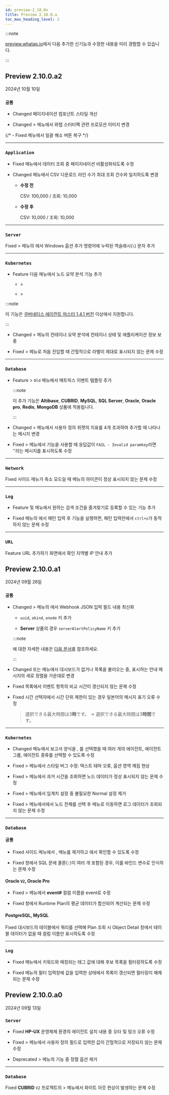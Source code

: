 ```yaml
---
id: preview-2_10_0x
title: Preview 2.10.0.a
toc_max_heading_level: 2
---
```


<head>
<meta name="robots" content="noindex, nofollow"/>
</head>

:::note

[preview.whatap.io](https://preview.whatap.io)에서 다음 추가한 신기능과 수정한 내용을 미리 경험할 수 있습니다. 

:::

## Preview 2.10.0.a2

2024년 10월 10일

<div class='indentTab'>


### `공통`

- <Status priority='0'>Changed</Status> 페이지네이션 컴포넌트 스타일 개선

- <Status priority='1'>Changed</Status> <Cmdname sid="side_myUsage" className="uitext" /> &gt; <Cmdname sid="side_paymentInformation" className="uitext" /> 메뉴에서 와탭 스터터팩 관련 프로모션 이미지 변경

{/* - <Status priority='0'>Fixed</Status> <Cmdname sid="TTL08411" className="uitext" /> 메뉴에서 <UI>일괄 해소</UI> 버튼 복구 */}

---

### `Application`

- <Status priority='0'>Fixed</Status> <Cmdname sid="side_statistics" className="uitext" /> 메뉴에서 데이터 조회 중 페이지네이션 비활성화되도록 수정

- <Status priority='1'>Changed</Status> <Cmdname sid="side_statistics" className="uitext" /> 메뉴에서 CSV 다운로드 라인 수가 최대 조회 건수와 일치하도록 변경
    
  - **수정 전**

    CSV: 100,000 / 조회: 10,000
  
  - **수정 후**

    CSV: 10,000 / 조회: 10,000

---

### `Server`

<Status priority='0'>Fixed</Status> <Cmdname sid="side_serverList" className="uitext" /> &gt; <Cmdname sid="side_serverInventory" className="uitext" /> 메뉴의 <Cmdname sid="side_serverInventoryGuide" className="uitext" />에서 Windows 옵션 추가 명령어에 누락된 역슬래시(`\`) 문자 추가

---

### `Kubernetes`

- <Status priority='1'>Feature</Status> 다음 메뉴에서 노드 요약 분석 기능 추가

  - <Cmdname sid="side_dashboard" className="uitext" /> &gt; <Cmdname sid="side_containerMap" className="uitext" />

  - <Cmdname sid="side_dashboard" className="uitext" /> &gt; <Cmdname sid="side_nodeMap" className="uitext" />

:::note

이 기능은 [쿠버네티스 에이전트 마스터 1.4.1 버전](../k8s/k8s-1_4_1) 이상에서 지원합니다.

:::

- <Status priority='1'>Changed</Status> <Cmdname sid="side_dashboard" className="uitext" /> &gt; <Cmdname sid="side_containerMap" className="uitext" /> 메뉴의 컨테이너 요약 분석에 컨테이너 상태 및 애플리케이션 정보 보충

- <Status priority='0'>Fixed</Status> <Cmdname sid="side_dashboard" className="uitext" /> &gt; <Cmdname sid="side_containerMap" className="uitext" /> 메뉴로 처음 진입할 때 간헐적으로 라벨이 제대로 표시되지 않는 문제 수정

---

### `Database`

- <Status priority='1'>Feature</Status> <Cmdname sid="side_event" className="uitext" /> &gt; <Cmdname sid="side_eventSetting" className="uitext" /> <code className="oldfunc">Old</code> 메뉴에서 메트릭스 이벤트 템플릿 추가

  :::note

  이 추가 기능은 **Altibase**, **CUBRID**, **MySQL**, **SQL Server**, **Oracle**, **Oracle pro**, **Redis**, **MongoDB** 상품에 적용됩니다.

  :::

- <Status priority='1'>Changed</Status> <Cmdname sid="side_dashboard" className="uitext" /> &gt; <Cmdname sid="side_multiInstance" className="uitext" /> 메뉴에서 사용자 정의 위젯의 지표를 4개 초과하여 추가할 때 나타나는 메시지 변경

- <Status priority='0'>Fixed</Status> <Cmdname sid="side_dashboard" className="uitext" /> &gt; <Cmdname sid="side_dbMonitoring" className="uitext" /> 메뉴에서 <Cmdname sid="session_kill" className="uitext" /> 기능을 사용할 때 응답값이 `FAIL - Invalid paramkey`라면 '<Cmdname sid="NTC06152" className="uitext" />'라는 메시지를 표시하도록 수정

---

### `Network`

<Status priority='0'>Fixed</Status> 사이드 메뉴가 축소 모드일 때 <Cmdname sid="side_lab" className="uitext" /> 메뉴의 아이콘이 정상 표시되지 않는 문제 수정


---

### `Log`

- <Status priority='1'>Feature</Status> <Cmdname sid="side_logSearch" className="uitext" /> 및 <Cmdname sid="side_logTail" className="uitext" /> 메뉴에서 원하는 검색 조건을 즐겨찾기로 등록할 수 있는 기능 추가

- <Status priority='0'>Fixed</Status> <Cmdname sid="side_logSetting" className="uitext" /> 메뉴의 <Cmdname sid="log_parser_setting_primary" className="uitext" />에서 패턴 입력 후 <Cmdname sid="simulation" className="uitext" /> 기능을 실행하면, 패턴 입력란에서 `ctrl+z`가 동작하지 않는 문제 수정

---

### `URL`

<Status priority='1'>Feature</Status> <UI>URL 추가하기</UI> 화면에서 <UI>확인 지역</UI>별 IP 안내 추가


</div>

## Preview 2.10.0.a1

2024년 09월 26일

<div class='indentTab'>

### `공통`

- <Status priority='1'>Changed</Status> <Cmdname sid="side_event" className="uitext" /> &gt; <Cmdname sid="side_eventNoti" className="uitext" /> 메뉴의 <Cmdname sid="TTL06656" className="uitext" />에서 <UI>Webhook JSON</UI> 입력 필드 내용 최신화

  - `uuid`, `okind`, `onode` 키 추가

  - **Server** 상품의 경우 `serverAlertPolicyName` 키 추가

  :::note

  <Cmdname sid="TTL06656" className="uitext" />에 대한 자세한 내용은 [다음 문서](../../java/set-receive-event#add3rdparty)를 참조하세요.

  :::

- <Status priority='1'>Changed</Status> <Cmdname sid="side_integratedFlexboard" className="uitext" /> 또는 <Cmdname sid="side_flexboard" className="uitext" /> 메뉴에서 대시보드가 없거나 목록을 불러오는 중, 표시하는 안내 메시지의 세로 정렬을 가운데로 변경

- <Status priority='0'>Fixed</Status> <Cmdname sid="sms_alert_status" className="uitext" /> 목록에서 이벤트 항목의 비교 시간이 갱신되지 않는 문제 수정

- <Status priority='0'>Fixed</Status> 시간 선택자에서 시간 단위 제한이 있는 경우 일본어의 메시지 표기 오류 수정

  > 選択できる最大時間は3<b>時</b>です。 → 選択できる最大時間は3<b>時間</b>です。

---

### `Kubernetes`

- <Status priority='1'>Changed</Status> <Cmdname sid="side_report" className="uitext" /> 메뉴에서 보고서 양식을 <Cmdname sid="A200_AppMonthlyReport" className="uitext" report/>, <Cmdname sid="A155_AppMonthPerformance" className="uitext" report />를 선택했을 때 여러 개의 에이전트, 에이전트 그룹, 에이전트 종류를 선택할 수 있도록 수정

- <Status priority='0'>Fixed</Status> <Cmdname sid="side_dashboard" className="uitext" /> &gt; <Cmdname sid="side_nodeMap" className="uitext" /> 메뉴에서 스타일 버그 수정: 텍스트 테마 오류, 옵션 영역 깨짐 현상

- <Status priority='0'>Fixed</Status> <Cmdname sid="side_dashboard" className="uitext" /> &gt; <Cmdname sid="side_nodeMap" className="uitext" /> 메뉴에서 과거 시간을 조회하면 노드 데이터가 정상 표시되지 않는 문제 수정

- <Status priority='0'>Fixed</Status> <Cmdname sid="side_dashboard" className="uitext" /> &gt; <Cmdname sid="side_nodeMap" className="uitext" /> 메뉴에서 임계치 설정 중 불필요한 Normal 설정 제거

- <Status priority='0'>Fixed</Status> <Cmdname sid="side_dashboard" className="uitext" /> &gt; <Cmdname sid="side_nodeMap" className="uitext" /> 메뉴에서에서 노드 전체를 선택 후 <Cmdname sid="side_log" className="uitext" /> 메뉴로 이동하면 로그 데이터가 조회되지 않는 문제 수정

---

### `Database`

#### 공통

- <Status priority='0'>Fixed</Status> 사이드 메뉴에서 <Cmdname sid="side_logViewer" className="uitext" />, <Cmdname sid="side_fileLogAlert" className="uitext" /> 메뉴를 제거하고 <Cmdname sid="sitemap" className="uitext" />에서 확인할 수 있도록 수정

- <Status priority='0'>Fixed</Status> <Cmdname sid="TTL06224" className="uitext" /> 창에서 SQL 문에 콜론(`:`)이 여러 개 포함된 경우, 이를 바인드 변수로 인식하는 문제 수정

#### Oracle <code className="my">V2</code>, Oracle Pro

- <Status priority='0'>Fixed</Status> <Cmdname sid="side_analysis" className="uitext" /> &gt; <Cmdname sid="side_dbLockTree" className="uitext" /> 메뉴에서 <b>event#</b> 컬럼 이름을 <UI>event</UI>로 수정

- <Status priority='0'>Fixed</Status> <Cmdname sid="TTL06224" className="uitext" /> 창에서 <UI>Runtime Plan</UI>의 평균 데이터가 합산되어 계산되는 문제 수정

#### PostgreSQL, MySQL

<Status priority='0'>Fixed</Status> 대시보드의 <Cmdname sid="active_sessions" className="uitext" /> 테이블에서 쿼리를 선택해 Plan 조회 시 Object Detail 창에서 테이블 데이터가 없을 때 컬럼 이름만 표시하도록 수정

---

### `Log`

- <Status priority='0'>Fixed</Status> <Cmdname sid="side_logExplorer" className="uitext" /> 메뉴에서 키워드와 매칭되는 태그 값에 대해 후보 목록을 필터링하도록 수정

- <Status priority='0'>Fixed</Status> <Cmdname sid="side_logExplorer" className="uitext" /> 메뉴의 필터 입력창에 값을 입력한 상태에서 목록이 갱신되면 필터링이 해제되는 문제 수정

</div>


## Preview 2.10.0.a0

2024년 09월 13일

<div class='indentTab'>

### `Server`

- <Status priority='0'>Fixed</Status> <b>HP-UX</b> 운영체제 환경의 에이전트 설치 내용 중 오타 및 링크 오류 수정

- <Status priority='0'>Fixed</Status> <Cmdname sid="side_serverList" className="uitext" /> &gt; <Cmdname sid="side_serverInventory" className="uitext" /> 메뉴에서 사용자 정의 필드로 입력한 값이 간헐적으로 저장되지 않는 문제 수정

- <Status priority='1'>Deprecated</Status> <Cmdname sid="side_serverList" className="uitext" /> &gt; <Cmdname sid="side_serverInventory" className="uitext" /> 메뉴의 <Cmdname sid="BTN06441" className="uitext" /> 기능 중 정렬 옵션 제거

---

### `Database`

<Status priority='0'>Fixed</Status> **CUBRID** <code className="my">V2</code> 프로젝트의 <Cmdname sid="side_reportStat" className="uitext" /> &gt; <Cmdname sid="side_dbSize" className="uitext" /> 메뉴에서 화이트 아웃 현상이 발생하는 문제 수정

</div>
